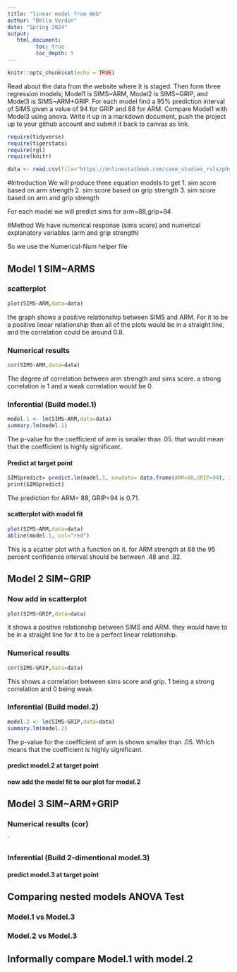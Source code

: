```yaml
---
title: "linear model from Web"
author: "Bella Verdin"
date: "Spring 2024"
output:
   html_document:
         toc: true
         toc_depth: 5
---
```


```r
knitr::opts_chunk$set(echo = TRUE)
```

Read about the data from the website where it is staged.  Then form three regression models; Model1 is SIMS~ARM, Model2 is SIMS~GRIP, and Model3 is SIMS~ARM+GRIP. For each model find a 95% prediction interval of SIMS given a value of 94  for GRIP and 88 for ARM. Compare Model1 with Model3 using anova. Write it up in a markdown document, push the project up to your github account and submit it back to canvas as link. 

 


```r
require(tidyverse)
require(tigerstats)
require(rgl)
require(knitr)

```

```r
data <- read.csv(file="https://onlinestatbook.com/case_studies_rvls/physical_strength/data.txt",sep="",header=TRUE)  

```


#Introduction
We will produce three equation models to get 
1. sim score based on arm strength 
2. sim score based on grip strength 
3. sim score based on arm and grip strength

For each model we will predict sims for arm=88,grip=94

#Method 
We have numerical response (sims score) and numerical explanatory variables (arm and grip strength)

So we use the Numerical-Num helper file 

## Model 1 SIM~ARMS

### scatterplot

```r
plot(SIMS~ARM,data=data)
```

the graph shows a positive relationship between SIMS and ARM. For it to be a positive linear relationship then all of the plots would be in a straight line, and the correlation could be around 0.8.

### Numerical results

```r
cor(SIMS~ARM,data=data)
```

The degree of correlation between arm strength and sims score. a strong correlation is 1 and a weak correlation would be 0. 

### Inferential  (Build model.1)

```r
model.1 <- lm(SIMS~ARM,data=data)
summary.lm(model.1)
```

The p-value for the coefficient of arm is smaller than .05. that would mean that the coefficient is highly significant. 


#### Predict at target point

```r
SIMSpredict= predict.lm(model.1, newdata= data.frame(ARM=88,GRIP=94), interval = "confidence") 
print(SIMSpredict)
```

The prediction for ARM= 88, GRIP=94 is 0.71.

#### scatterplot with model fit

```r
plot(SIMS~ARM,data=data)
abline(model.1, col="red")
```

This is a scatter plot with a function on it. for ARM strength at 88 the 95 percent confidence interval should be between .48 and .92.

## Model 2 SIM~GRIP

### Now add in scatterplot

```r
plot(SIMS~GRIP,data=data)
```

it shows a positive relationship between SIMS and ARM. they would have to be in a straight line for it to be a perfect linear relationship. 

### Numerical results 

```r
cor(SIMS~GRIP,data=data)
```

This shows a correlation between sims score and grip. 1 being a strong correlation and 0 being weak

### Inferential  (Build model.2)
  
```r
model.2 <- lm(SIMS~GRIP,data=data)
summary.lm(model.2)
```

The p-value for the coefficient of arm is shown smaller than .05. Which means that the coefficient is highly significant. 

#### predict model.2 at target point

#### now add the model fit to our plot for model.2
  


## Model 3 SIM~ARM+GRIP

### Numerical results (cor)

`
  
### Inferential  (Build 2-dimentional model.3)

#### predict model.3 at target point
  

## Comparing nested models ANOVA Test

### Model.1 vs Model.3
### Model.2 vs Model.3

## Informally compare Model.1 with model.2

